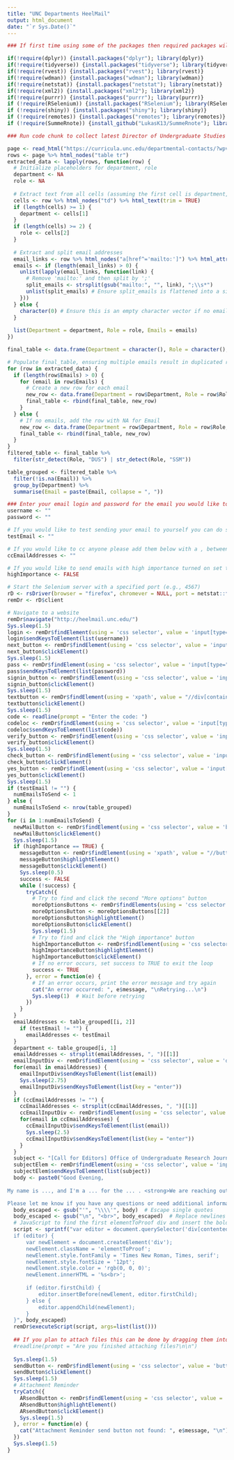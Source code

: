 ```yaml
---
title: "UNC Departments HeelMail"
output: html_document
date: "`r Sys.Date()`"
---
```


```r
### If first time using some of the packages then required packages will be installed before being loaded via library, otherwise installed packages will be loaded via require

if(!require(dplyr)) {install.packages("dplyr"); library(dplyr)}
if(!require(tidyverse)) {install.packages("tidyverse"); library(tidyverse)}
if(!require(rvest)) {install.packages("rvest"); library(rvest)}
if(!require(wdman)) {install.packages("wdman"); library(wdman)}
if(!require(netstat)) {install.packages("netstat"); library(netstat)}
if(!require(xml2)) {install.packages("xml2"); library(xml2)}
if(!require(purrr)) {install.packages("purrr"); library(purrr)}
if (!require(RSelenium)) {install.packages("RSelenium"); library(RSelenium)}
if (!require(shiny)) {install.packages("shiny"); library(shiny)}
if (!require(remotes)) {install.packages("remotes"); library(remotes)}
if (!require(SummeRnote)) {install_github("LukasK13/SummeRnote"); library(SummeRnote)}
```

```r
### Run code chunk to collect latest Director of Undergraduate Studies and Student Services Manager Contact Information in a dataframe

page <- read_html("https://curricula.unc.edu/departmental-contacts/?wpv_aux_current_post_id=191&wpv_aux_parent_post_id=191&wpv_view_count=645")
rows <- page %>% html_nodes("table tr")
extracted_data <- lapply(rows, function(row) {
  # Initialize placeholders for department, role
  department <- NA
  role <- NA
  
  # Extract text from all cells (assuming the first cell is department, the second is role)
  cells <- row %>% html_nodes("td") %>% html_text(trim = TRUE)
  if (length(cells) >= 1) {
    department <- cells[1]
  }
  if (length(cells) >= 2) {
    role <- cells[2]
  }
  
  # Extract and split email addresses
  email_links <- row %>% html_nodes("a[href^='mailto:']") %>% html_attr("href")
  emails <- if (length(email_links) > 0) {
    unlist(lapply(email_links, function(link) {
      # Remove 'mailto:' and then split by ';'
      split_emails <- strsplit(gsub("mailto:", "", link), ";\\s*")
      unlist(split_emails) # Ensure split_emails is flattened into a single vector
    }))
  } else {
    character(0) # Ensure this is an empty character vector if no emails
  }
  
  list(Department = department, Role = role, Emails = emails)
})

final_table <- data.frame(Department = character(), Role = character(), Email = character(), stringsAsFactors = FALSE)

# Populate final_table, ensuring multiple emails result in duplicated rows
for (row in extracted_data) {
  if (length(row$Emails) > 0) {
    for (email in row$Emails) {
      # Create a new row for each email
      new_row <- data.frame(Department = row$Department, Role = row$Role, Email = email, stringsAsFactors = FALSE)
      final_table <- rbind(final_table, new_row)
    }
  } else {
    # If no emails, add the row with NA for Email
    new_row <- data.frame(Department = row$Department, Role = row$Role, Email = NA, stringsAsFactors = FALSE)
    final_table <- rbind(final_table, new_row)
  }
}
filtered_table <- final_table %>%
  filter(str_detect(Role, "DUS") | str_detect(Role, "SSM"))

table_grouped <- filtered_table %>% 
  filter(!is.na(Email)) %>%
  group_by(Department) %>% 
  summarise(Email = paste(Email, collapse = ", "))
```

```r
### Enter your email login and password for the email you would like to send from as well as the email you'd like to send below and then run the code chunk chunk to send the email to all of the UNC departments
username <- ""
password <- ""

# If you would like to test sending your email to yourself you can do so here, otherwise leave this as an empty string
testEmail <- ""

# If you would like to cc anyone please add them below with a , between each email (eg xyz@unc.edu, admin@gmail.com), otherwise leave this as an empty string
ccEmailAddresses <- ""

# If you would like to send emails with high importance turned on set true, otherwise set false
highImportance <- FALSE

# Start the Selenium server with a specified port (e.g., 4567)
rD <- rsDriver(browser = "firefox", chromever = NULL, port = netstat::free_port())
remDr <- rD$client

# Navigate to a website
remDr$navigate("http://heelmail.unc.edu/")
Sys.sleep(1.5)
login <- remDr$findElement(using = 'css selector', value = 'input[type="email"]')
login$sendKeysToElement(list(username))
next_button <- remDr$findElement(using = 'css selector', value = 'input[type="submit"]')
next_button$clickElement()
Sys.sleep(1.5)
pass <- remDr$findElement(using = 'css selector', value = 'input[type="password"]')
pass$sendKeysToElement(list(password))
signin_button <- remDr$findElement(using = 'css selector', value = 'input[type="submit"]')
signin_button$clickElement()
Sys.sleep(1.5)
textbutton <- remDr$findElement(using = 'xpath', value = "//div[contains(text(), 'Text')]")
textbutton$clickElement()
Sys.sleep(1.5)
code <- readline(prompt = "Enter the code: ")
codeloc <- remDr$findElement(using = 'css selector', value = 'input[type="tel"]')
codeloc$sendKeysToElement(list(code))
verify_button <- remDr$findElement(using = 'css selector', value = 'input[type="submit"]')
verify_button$clickElement()
Sys.sleep(1.5)
check_button <- remDr$findElement(using = 'css selector', value = 'input[type="checkbox"]')
check_button$clickElement()
yes_button <- remDr$findElement(using = 'css selector', value = 'input[type="submit"]')
yes_button$clickElement()
Sys.sleep(1.5)
if (testEmail != "") {
  numEmailsToSend <- 1
} else {
  numEmailsToSend <- nrow(table_grouped)
}
for (i in 1:numEmailsToSend) {
  newMailButton <- remDr$findElement(using = 'css selector', value = 'button[aria-label="New mail"]')
  newMailButton$clickElement()
  Sys.sleep(1.5)
  if (highImportance == TRUE) {
    messageButton <- remDr$findElement(using = 'xpath', value = "//button[.//span[text()='Message']]")
    messageButton$highlightElement()
    messageButton$clickElement()
    Sys.sleep(0.5)
    success <- FALSE
    while (!success) {
      tryCatch({
        # Try to find and click the second "More options" button
        moreOptionsButtons <- remDr$findElements(using = 'css selector', value = 'button[aria-label="More options"]')
        moreOptionsButton <- moreOptionsButtons[[2]]
        moreOptionsButton$highlightElement()
        moreOptionsButton$clickElement()
        Sys.sleep(1.5)
        # Try to find and click the "High importance" button
        highImportanceButton <- remDr$findElement(using = 'css selector', value = 'button[aria-label="High importance"]')
        highImportanceButton$highlightElement()
        highImportanceButton$clickElement()
        # If no error occurs, set success to TRUE to exit the loop
        success <- TRUE
      }, error = function(e) {
        # If an error occurs, print the error message and try again
        cat("An error occurred: ", e$message, "\nRetrying...\n")
        Sys.sleep(1)  # Wait before retrying
      })
    }
  }
  emailAddresses <- table_grouped[[i, 2]]
    if (testEmail != "") {
      emailAddresses <- testEmail
  }
  department <- table_grouped[i, 1]
  emailAddresses <- strsplit(emailAddresses, ", ")[[1]]
  emailInputDiv <- remDr$findElement(using = 'css selector', value = 'div[aria-label="To"]')
  for(email in emailAddresses) {
    emailInputDiv$sendKeysToElement(list(email))
    Sys.sleep(2.75)
    emailInputDiv$sendKeysToElement(list(key = "enter"))
  }
  if (ccEmailAddresses != "") {
    ccEmailAddresses <- strsplit(ccEmailAddresses, ", ")[[1]]
    ccEmailInputDiv <- remDr$findElement(using = 'css selector', value = 'div[aria-label="Cc"]')
    for(email in ccEmailAddresses) {
      ccEmailInputDiv$sendKeysToElement(list(email))
      Sys.sleep(2.5)
      ccEmailInputDiv$sendKeysToElement(list(key = "enter"))
    }
  }
  subject <- "[Call for Editors] Office of Undergraduate Research Journal"
  subjectElem <- remDr$findElement(using = 'css selector', value = 'input[aria-label="Add a subject"]')
  subjectElem$sendKeysToElement(list(subject))
  body <- paste0("Good Evening,
  
My name is ..., and I'm a ... for the ... . <strong>We are reaching out to invite students from the ", department," department to apply for ... .</strong> Students interested in joining the can submit an application by completing the form available <a href='enter link here'>here.</a> The deadline for applications is ... .</strong>

Please let me know if you have any questions or need additional information. Thank you for your support in helping us spread the word about this opportunity.")
  body_escaped <- gsub("'", "\\\\'", body)  # Escape single quotes
  body_escaped <- gsub("\n", "<br>", body_escaped)  # Replace newlines with <br> tags for HTML if you want to preserve them in some way)
  # JavaScript to find the first elementToProof div and insert the bold text
  script <- sprintf("var editor = document.querySelector('div[contenteditable=\\'true\\'][aria-label=\\'Message body, press Alt+F10 to exit\\']');
  if (editor) {
      var newElement = document.createElement('div');
      newElement.className = 'elementToProof';
      newElement.style.fontFamily = 'Times New Roman, Times, serif';
      newElement.style.fontSize = '12pt';
      newElement.style.color = 'rgb(0, 0, 0)';
      newElement.innerHTML = '%s<br>';
  
      if (editor.firstChild) {
          editor.insertBefore(newElement, editor.firstChild);
      } else {
          editor.appendChild(newElement);
      }
  }", body_escaped)
  remDr$executeScript(script, args=list(list()))
  
  ## If you plan to attach files this can be done by dragging them into the email and then typing anything into the command line if the line below is uncommented
  #readline(prompt = "Are you finished attaching files?\n\n")
  
  Sys.sleep(1.5)
  sendButton <- remDr$findElement(using = 'css selector', value = 'button[aria-label="Send"]')
  sendButton$clickElement()
  Sys.sleep(1.5)
  # Attachment Reminder
  tryCatch({
    ARsendButton <- remDr$findElement(using = 'css selector', value = 'button#ok-1')
    ARsendButton$highlightElement()
    ARsendButton$clickElement()
    Sys.sleep(1.5)
  }, error = function(e) {
    cat("Attachment Reminder send button not found: ", e$message, "\n")
  })
  Sys.sleep(1.5)
}
```